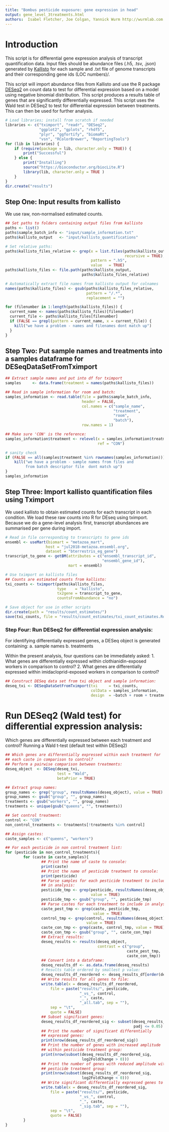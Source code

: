 ```yaml
--- 
title: "Bombus pesticide exposure: gene expression in head"
output: gene_level_3treatments.html
authors:  Isabel Fletcher, Joe Colgan, Yannick Wurm http://wurmlab.com
--- 
```


# Introduction
This script is for differential gene expression analysis of transcript quantification data.
Input files should be abundance files (.h5, .tsv, .json) generated by [Kallisto](https://pachterlab.github.io/kallisto/manual) 
for each sample and .txt file of genome transcripts 
and their corresponding gene ids (LOC numbers)/.

This script will import abundance files from Kallisto and use the R package [DESeq2](http://bioconductor.org/packages/release/bioc/html/DESeq.html) on count data to test for 
differential expression based on a model using negative binomial distribution.
This script produces a results table of genes that are significantly differentially expressed. 
This script uses the Wald test in DESeq2 to test for differential expression between treatments.
This can then be used for further analysis. 


```r
# Load libraries; install from scratch if needed
libraries <- c("tximport", "readr", "DESeq2",
               "ggplot2", "gplots", "rhdf5",
               "plyr", "ggfortify", "biomaRt",
               "vsn", "RColorBrewer", "ReportingTools")
for (lib in libraries) {
    if (require(package = lib, character.only = TRUE)) {
        print("Successful")
    } else {
        print("Installing")
        source("https://bioconductor.org/biocLite.R")
        library(lib, character.only = TRUE )
    }
}
dir.create("results")
```


## Step One: Input results from kallisto

We use raw, non-normalised estimated counts.
```r
## Set paths to folders containing output files from kallisto
paths <- list()
paths$sample_batch_info <- "input/sample_information.txt"
paths$kallisto_output   <- "input/kallisto_quantifications"

# Set relative paths:
paths$kallisto_files_relative <- grep(x = list.files(paths$kallisto_output,
                                                     recursive = TRUE),
                                      pattern = ".h5",
                                      value   = TRUE)
paths$kallisto_files <- file.path(paths$kallisto_output,
                                  paths$kallisto_files_relative)

# Automatically extract file names from kallisto output for colnames
names(paths$kallisto_files) <- gsub(paths$kallisto_files_relative,
                                    pattern = "/.*",
                                    replacement = "")

for (filenumber in 1:length(paths$kallisto_files)) {
  current_name <- names(paths$kallisto_files)[filenumber]
  current_file <- paths$kallisto_files[filenumber]
  if (FALSE == grepl(pattern = current_name, x = current_file)) {
    kill("we have a problem - names and filenames dont match up")
  }
}
```


## Step Two: Put sample names and treatments into a samples dataframe for DESeqDataSetFromTximport

```r
## Extract sample names and put into df for tximport
samples     <- data.frame(treatment = names(paths$kallisto_files))

## Read in sample information for room and batch:
samples_information <- read.table(file = paths$sample_batch_info,
                                  header = FALSE,
                                  col.names = c("sample_name",
                                                "treatment",
                                                "room",
                                                "batch"),
                                  row.names = 1)

## Make sure 'CON' is the reference:
samples_information$treatment <- relevel(x = samples_information$treatment,
                                         ref = "CON")

# sanity check
if (FALSE == all(samples$treatment %in% rownames(samples_information))) {
    kill("we have a problem - sample names from files and
         from batch descriptor file  dont match up")
}
samples_information
```
## Step Three: Import kallisto quantification files using Tximport

We used kallisto to obtain estimated counts for each transcript in each condition. 
We load these raw counts into R for DEseq using tximport. 
Because we do a gene-level analysis first, transcript abundances are summarised per gene during import.

```r
# Read in file corresponding to transcripts to gene ids
ensembl <- useMart(biomart = "metazoa_mart",
                  host = "jul2018-metazoa.ensembl.org",
                  dataset = "bterrestris_eg_gene")
transcript_to_gene <- getBM(attributes = c("ensembl_transcript_id",
                                           "ensembl_gene_id"),
                            mart = ensembl)

# Use tximport on kallisto files 
## Counts are estimated counts from kallisto:
txi_counts <- tximport(paths$kallisto_files,
                       type    = "kallisto",
                       tx2gene = transcript_to_gene,
                       countsFromAbundance = "no")

# Save object for use in other scripts
dir.create(path = "results/count_estimates/")
save(txi_counts, file = "results/count_estimates/txi_count_estimates.Rdata")
```

### Step Four: Run DESeq2 for differential expression analysis:

For identifying differentially expressed genes, a DESeq object is generated containing:
    a. sample names
    b. treatments
    
Within the present analysis, four questions can be immediately asked:
    1. What genes are differentially expressed within clothianidin-exposed workers in comparison to control?
    2. What genes are differentially expressed within imidacloprid-exposed workers in comparison to control?

```r
## Construct DESeq data set from txi object and sample information:
deseq_txi <- DESeqDataSetFromTximport(txi     = txi_counts,
                                      colData = samples_information,
                                      design  = ~batch + room + treatment)
```

# Run DESeq2 (Wald test) for differential expression analysis:
  Which genes are differentially expressed between each treatment and control?
  Running a Wald t-test (default test within DESeq2)
  
```r
## Which genes are differentially expressed within each treatment for
## each caste in comparison to control?
## Perform a pairwise comparison between treatments:
deseq_object  <- DESeq(deseq_txi,
                       test = "Wald",
                       betaPrior = TRUE)

## Extract group names:
group_names <- grep("group", resultsNames(deseq_object), value = TRUE)
group_names <- gsub("group", "", group_names)
treatments <- gsub("workers", "", group_names)
treatments <- unique(gsub("queens", "", treatments))

## Set control treatment:
control <- "CON"
non_control_treatments <- treatments[!treatments %in% control]

## Assign castes:
caste_samples <- c("queens", "workers")

## For each pesticide in non control treatment list:
for (pesticide in non_control_treatments){
        for (caste in caste_samples){
                ## Print the name of caste to console:
                print(caste)
                ## Print the name of pesticide treatment to console:
                print(pesticide)
                ## Parse samples for each pesticide treatment to include
                ## in analysis:
                pesticide_tmp <- grep(pesticide, resultsNames(deseq_object), 
                                      value = TRUE)
                pesticide_tmp <- gsub("group", "", pesticide_tmp)
                ## Parse castes for each treatment to include in analysis:
                caste_pest_tmp <- grep(caste, pesticide_tmp, 
                                       value = TRUE)
                control_tmp <- grep(control, resultsNames(deseq_object), 
                                    value = TRUE)
                caste_con_tmp <- grep(caste, control_tmp, value = TRUE)
                caste_con_tmp <- gsub("group", "", caste_con_tmp)
                ## Extract results:
                deseq_results <- results(deseq_object,
                                         contrast = c("group",
                                                      caste_pest_tmp,
                                                      caste_con_tmp))
                ## Convert into a dataframe:
                deseq_results_df <- as.data.frame(deseq_results)
                # Results table ordered by smallest p value:
                deseq_results_df_reordered <- deseq_results_df[order(deseq_results_df$pvalue), ]
                ## Write results for all genes to file:
                write.table(x = deseq_results_df_reordered,
                    file = paste("results/", pesticide,
                                 "_vs_", control,
                                 "_", caste,
                                 "_all.tab", sep = ""),
                    sep = "\t",
                    quote = FALSE)
                ## Subset significant genes:
                deseq_results_df_reordered_sig <- subset(deseq_results_df_reordered,
                                                         padj <= 0.05)
                ## Print the number of significant differentially
                ## expressed genes:
                print(nrow(deseq_results_df_reordered_sig))
                ## Print the number of genes with increased amplitude
                ## within pesticide treatment group:
                print(nrow(subset(deseq_results_df_reordered_sig,
                                  log2FoldChange > 0)))
                ## Print the number of genes with reduced amplitude within
                ## pesticide treatment group:
                print(nrow(subset(deseq_results_df_reordered_sig,
                                  log2FoldChange < 0)))
                ## Write significant differentially expressed genes to file:
                write.table(x = deseq_results_df_reordered_sig,
                    file = paste("results/", pesticide,
                                 "_vs_", control,
                                 "_", caste,
                                 "_sig.tab", sep = ""),
                    sep = "\t",
                    quote = FALSE)
        }
}
```

